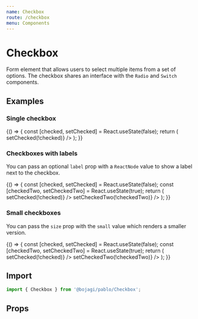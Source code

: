 ```yaml
---
name: Checkbox
route: /checkbox
menu: Components
---
```



# Checkbox

Form element that allows users to select multiple items from a set of options. 
The checkbox shares an interface with the `Radio` and `Switch` components.

## Examples

### Single checkbox

<Playground>
  {() => {
    const [checked, setChecked] = React.useState(false);
    return (
      <Checkbox checked={checked} onChange={() => setChecked(!checked)} />
    );
  }}
</Playground>

### Checkboxes with labels

You can pass an optional `label` prop with a `ReactNode` value to show a label next to the checkbox.

<Playground>
  {() => {
    const [checked, setChecked] = React.useState(false);
    const [checkedTwo, setCheckedTwo] = React.useState(true);
    return (
      <Box display="flex" mx={-2}>
        <Checkbox mx={2} label="Spaghetti" checked={checked} onChange={() => setChecked(!checked)} />
        <Checkbox mx={2} label="Pizza" checked={checkedTwo} onChange={() => setCheckedTwo(!checkedTwo)} />
      </Box>
    );
  }}
</Playground>

### Small checkboxes

You can pass the `size` prop with the `small` value which renders a smaller version.

<Playground>
  {() => {
    const [checked, setChecked] = React.useState(false);
    const [checkedTwo, setCheckedTwo] = React.useState(true);
    return (
      <Box display="flex" mx={-2}>
        <Checkbox mx={2} size="small" checked={checked} onChange={() => setChecked(!checked)} />
        <Checkbox mx={2} size="small" checked={checkedTwo} onChange={() => setCheckedTwo(!checkedTwo)} />
      </Box>
    );
  }}
</Playground>

## Import

```js
import { Checkbox } from '@bojagi/pablo/Checkbox';
```

## Props
<Props of={Checkbox} />
